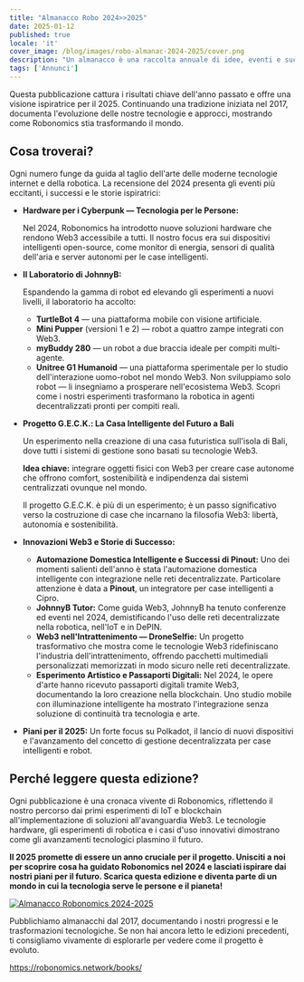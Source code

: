 ```yaml
---
title: "Almanacco Robo 2024>>2025"
date: 2025-01-12
published: true
locale: 'it'
cover_image: /blog/images/robo-almanac-2024-2025/cover.png
description: "Un almanacco è una raccolta annuale di idee, eventi e successi che narrano la storia in evoluzione del progetto. È più di un semplice rapporto, è un resoconto coinvolgente di come si sono affrontate le sfide, guidate le innovazioni e plasmato il futuro della tecnologia. Siamo orgogliosi di presentare l'ultima edizione di Robonomics 2024-2025."
tags: ['Annunci']
---
```


Questa pubblicazione cattura i risultati chiave dell'anno passato e offre una visione ispiratrice per il 2025. Continuando una tradizione iniziata nel 2017, documenta l'evoluzione delle nostre tecnologie e approcci, mostrando come Robonomics stia trasformando il mondo.

## Cosa troverai?

Ogni numero funge da guida al taglio dell'arte delle moderne tecnologie internet e della robotica. La recensione del 2024 presenta gli eventi più eccitanti, i successi e le storie ispiratrici:

- **Hardware per i Cyberpunk — Tecnologia per le Persone:**
    
    Nel 2024, Robonomics ha introdotto nuove soluzioni hardware che rendono Web3 accessibile a tutti. Il nostro focus era sui dispositivi intelligenti open-source, come monitor di energia, sensori di qualità dell'aria e server autonomi per le case intelligenti.
    
- **Il Laboratorio di JohnnyB:**
    
    Espandendo la gamma di robot ed elevando gli esperimenti a nuovi livelli, il laboratorio ha accolto:
    
    - **TurtleBot 4** — una piattaforma mobile con visione artificiale.
    - **Mini Pupper** (versioni 1 e 2) — robot a quattro zampe integrati con Web3.
    - **myBuddy 280** — un robot a due braccia ideale per compiti multi-agente.
    - **Unitree G1 Humanoid** — una piattaforma sperimentale per lo studio dell'interazione uomo-robot nel mondo Web3.
    Non sviluppiamo solo robot — li insegniamo a prosperare nell'ecosistema Web3. Scopri come i nostri esperimenti trasformano la robotica in agenti decentralizzati pronti per compiti reali.
- **Progetto G.E.C.K.: La Casa Intelligente del Futuro a Bali**
    
    Un esperimento nella creazione di una casa futuristica sull'isola di Bali, dove tutti i sistemi di gestione sono basati su tecnologie Web3.
    
    **Idea chiave:** integrare oggetti fisici con Web3 per creare case autonome che offrono comfort, sostenibilità e indipendenza dai sistemi centralizzati ovunque nel mondo.
    
    Il progetto G.E.C.K. è più di un esperimento; è un passo significativo verso la costruzione di case che incarnano la filosofia Web3: libertà, autonomia e sostenibilità.

- **Innovazioni Web3 e Storie di Successo:**
    - **Automazione Domestica Intelligente e Successi di Pinout:** Uno dei momenti salienti dell'anno è stata l'automazione domestica intelligente con integrazione nelle reti decentralizzate. Particolare attenzione è data a **Pinout**, un integratore per case intelligenti a Cipro.
    - **JohnnyB Tutor:** Come guida Web3, JohnnyB ha tenuto conferenze ed eventi nel 2024, demistificando l'uso delle reti decentralizzate nella robotica, nell'IoT e in DePIN.
    - **Web3 nell'Intrattenimento — DroneSelfie:** Un progetto trasformativo che mostra come le tecnologie Web3 ridefiniscano l'industria dell'intrattenimento, offrendo pacchetti multimediali personalizzati memorizzati in modo sicuro nelle reti decentralizzate.
    - **Esperimento Artistico e Passaporti Digitali:** Nel 2024, le opere d'arte hanno ricevuto passaporti digitali tramite Web3, documentando la loro creazione nella blockchain. Uno studio mobile con illuminazione intelligente ha mostrato l'integrazione senza soluzione di continuità tra tecnologia e arte.

- **Piani per il 2025:**
    Un forte focus su Polkadot, il lancio di nuovi dispositivi e l'avanzamento del concetto di gestione decentralizzata per case intelligenti e robot.

## Perché leggere questa edizione?

Ogni pubblicazione è una cronaca vivente di Robonomics, riflettendo il nostro percorso dai primi esperimenti di IoT e blockchain all'implementazione di soluzioni all'avanguardia Web3. Le tecnologie hardware, gli esperimenti di robotica e i casi d'uso innovativi dimostrano come gli avanzamenti tecnologici plasmino il futuro.

**Il 2025 promette di essere un anno cruciale per il progetto. Unisciti a noi per scoprire cosa ha guidato Robonomics nel 2024 e lasciati ispirare dai nostri piani per il futuro. Scarica questa edizione e diventa parte di un mondo in cui la tecnologia serve le persone e il pianeta!**

[![Almanacco Robonomics 2024-2025](/blog/images/robo-almanac-2024-2025/book-link.png)](https://static.robonomics.network/docs/book-2024-2025/Robonomics.network-Almanac-2024-it.pdf)

Pubblichiamo almanacchi dal 2017, documentando i nostri progressi e le trasformazioni tecnologiche. Se non hai ancora letto le edizioni precedenti, ti consigliamo vivamente di esplorarle per vedere come il progetto è evoluto.

https://robonomics.network/books/